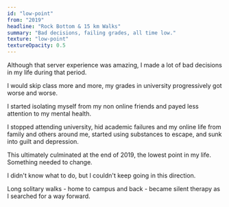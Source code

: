 ```yaml
---
id: "low-point"
from: "2019"
headline: "Rock Bottom & 15 km Walks"
summary: "Bad decisions, failing grades, all time low."
texture: "low-point"
textureOpacity: 0.5
---
```

Although that server experience was amazing, I made a lot of bad decisions in my life during that period.

I would skip class more and more, my grades in university progressively got worse and worse.

I started isolating myself from my non online friends and payed less attention to my mental health. 

I stopped attending university, hid academic failures and my online life from family and others around me, started using substances to escape, and sunk into guilt and depression.

This ultimately culminated at the end of 2019, the lowest point in my life.
Something needed to change.

I didn't know what to do, but I couldn't keep going in this direction.

Long solitary walks - home to campus and back - became silent therapy as I searched for a way forward.  
